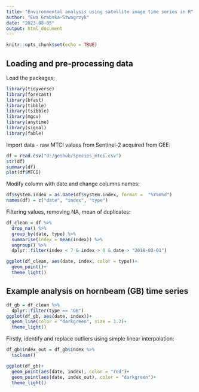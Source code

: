 ```yaml
---
title: "Environmental analysis using satellite image time series in R"
author: "Ewa Grabska-Szwagrzyk"
date: "2023-08-05"
output: html_document
---
```


```r
knitr::opts_chunk$set(echo = TRUE)
```

## Loading and pre-processing data

Load the packages:
```r
library(tidyverse)
library(forecast)
library(bfast)
library(tibble)
library(tsibble)
library(mgcv)
library(anytime)
library(signal)
library(fable)
```


Import data - raw MTCI values from Sentinel-2 acquired from GEE:
```r
df = read.csv("d:/geohub/species_mtci.csv")
str(df)
summary(df)
plot(df$MTCI)
```

Modify column with date and change columns names:
```r
df$system.index = as.Date(df$system.index, format =  "%Y%m%d")
names(df) = c("date", "index", "type")
```

Filtering values, removing NA, mean of duplicates:
```r
df_clean = df %>% 
  drop_na() %>%
  group_by(date, type) %>%
  summarise(index = mean(index)) %>% 
  ungroup() %>%
  dplyr::filter(index < 7 & index > 0 & date > "2018-03-01") 

ggplot(df_clean, aes(date, index, color = type))+
  geom_point()+
  theme_light()
```


## Example analysis on hornbeam (GB) time series

```r
df_gb = df_clean %>%
  dplyr::filter(type == "GB")
ggplot(df_gb, aes(date, index))+
  geom_line(color = "darkgreen", size = 1.2)+
  theme_light()
```

Firstly, identify and replace outliers using simple linear interpolation:
```r
df_gb$index_out = df_gb$index %>% 
  tsclean()

ggplot(df_gb)+
  geom_point(aes(date, index), color = "red")+
  geom_point(aes(date, index_out), color = "darkgreen")+
  theme_light()
```